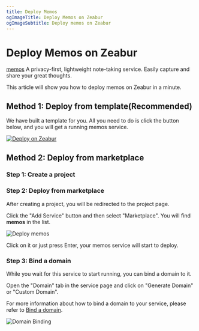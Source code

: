 ```yaml
---
title: Deploy Memos
ogImageTitle: Deploy Memos on Zeabur
ogImageSubtitle: Deploy memos on Zeabur
---
```


# Deploy Memos on Zeabur

[memos](https://github.com/usememos/memos) A privacy-first, lightweight note-taking service. Easily capture and share your great thoughts.

This article will show you how to deploy memos on Zeabur in a minute.

## Method 1: Deploy from template(Recommended)

We have built a template for you. All you need to do is click the button below, and you will get a running memos service.

[![Deploy on Zeabur](https://zeabur.com/button.svg)](https://zeabur.com/templates/KIJROJ)

## Method 2: Deploy from marketplace

### Step 1: Create a project

<CreateProject />

### Step 2: Deploy from marketplace

After creating a project, you will be redirected to the project page.

Click the "Add Service" button and then select "Marketplace". You will find **memos** in the list.

![Deploy memos](/marketplace/memos/deploy.png)

Click on it or just press Enter, your memos service will start to deploy.

### Step 3: Bind a domain

While you wait for this service to start running, you can bind a domain to it.

Open the "Domain" tab in the service page and click on "Generate Domain" or "Custom Domain".

For more information about how to bind a domain to your service, please refer to [Bind a domain](../deploy/domain-binding).

![Domain Binding](/marketplace/memos/domain.png)
